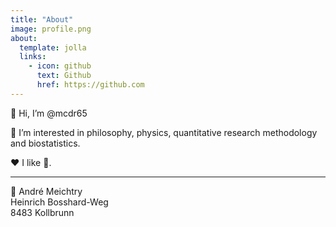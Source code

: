 ```yaml
---
title: "About"
image: profile.png
about:
  template: jolla
  links:
    - icon: github
      text: Github
      href: https://github.com
---
```



 👋 Hi, I’m @mcdr65
 
 👀 I’m interested in philosophy, physics, quantitative research methodology and biostatistics.
 
 <!-- 🌱 I’m currently working as a statistics consultant at the Institute of Physiotherapy, Zurich University of Applied Sciences. -->
 
❤️ I like 🏃.

*******************************

🏢 André Meichtry\
Heinrich Bosshard-Weg\
8483 Kollbrunn

